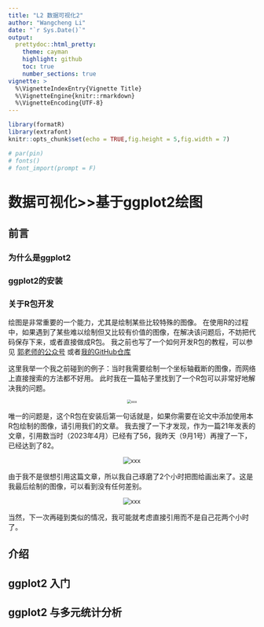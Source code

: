 ```yaml
---
title: "L2 数据可视化2"
author: "Wangcheng Li"
date: "`r Sys.Date()`"
output:
  prettydoc::html_pretty:
    theme: cayman
    highlight: github
    toc: true
    number_sections: true
vignette: >
  %\VignetteIndexEntry{Vignette Title}
  %\VignetteEngine{knitr::rmarkdown}
  %\VignetteEncoding{UTF-8}
---
```



```r
library(formatR)
library(extrafont)
knitr::opts_chunk$set(echo = TRUE,fig.height = 5,fig.width = 7)

# par(pin)
# fonts()
# font_import(prompt = F)
```


# 数据可视化>>基于ggplot2绘图

## 前言

### 为什么是ggplot2

### ggplot2的安装

### 关于R包开发

绘图是非常重要的一个能力，尤其是绘制某些比较特殊的图像。
在使用R的过程中，如果遇到了某些难以绘制但又比较有价值的图像，在解决该问题后，不妨把代码保存下来，或者直接做成R包。
我之前也写了一个如何开发R包的教程，可以参见
[郭老师的公众号](https://mp.weixin.qq.com/s/EOynM_XvW13k8nEkn068Vg)
或者[我的GitHub仓库](https://github.com/wangchengLi6/simpleRpackage)

这里我举一个我之前碰到的例子：当时我需要绘制一个坐标轴截断的图像，而网络上直接搜索的方法都不好用。
此时我在一篇帖子里找到了一个R包可以非常好地解决我的问题。

<center><img src="./picture/L2-p1.jpg" alt = "xxx" style="zoom:50%;"></center>

唯一的问题是，这个R包在安装后第一句话就是，如果你需要在论文中添加使用本R包绘制的图像，请引用我们的文章。
我去搜了一下才发现，作为一篇21年发表的文章，引用数当时（2023年4月）已经有了56，我昨天（9月1号）再搜了一下，已经达到了82。

<center><img src="./picture/L2-p3.png" alt = "xxx" style="zoom:90%;"></center>

由于我不是很想引用这篇文章，所以我自己琢磨了2个小时把图给画出来了。这是我最后绘制的图像，可以看到没有任何差别。

<center><img src="./picture/L2-p2.jpg" alt = "xxx" style="zoom:90%;"></center>

当然，下一次再碰到类似的情况，我可能就考虑直接引用而不是自己花两个小时了。

## 介绍

## ggplot2 入门

## ggplot2 与多元统计分析
